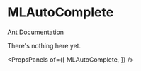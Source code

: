 
# MLAutoComplete

[Ant Documentation](https://3x.ant.design/components/auto-complete)

There's nothing here yet.


<PropsPanels of={[
  MLAutoComplete,
]} />

